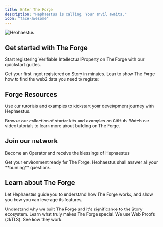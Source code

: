 ```yaml
---
title: Enter The Forge
description: "Hephaestus is calling. Your anvil awaits."
icon: "face-awesome"
---
```


<img className="block rounded-2xl" src="/images/hero.png" alt="Hephaestus" />

## Get started with The Forge

Start registering Verifiable Intellectual Property on The Forge with our quickstart guides.

<CardGroup cols={2}>
  <Card
    title="Quick Start"
    icon="hammer-crash"
    href="/build-on-forge/quick-start"
  >
    Get your first Ingot registered on Story in minutes.
  </Card>
  <Card title="Writing Schemas" icon="brackets-curly" href="/">
    Lean to show The Forge how to find the web2 data you need to register.
  </Card>
</CardGroup>

## Forge Resources

Use our tutorials and examples to kickstart your development journey with Hephaestus.

<CardGroup cols={2}>
  <Card
    title="View our Examples"
    icon="github-alt"
    href="https://github.com/0xZeroLabs/the-forge/tree/main/examples"
  >
    Browse our collection of starter kits and examples on GitHub.
  </Card>
  <Card
    title="YouTube Tutorials"
    icon="youtube"
    href="https://youtube.com/@0xZeroOrg"
  >
    Watch our video tutorials to learn more about building on The Forge.
  </Card>
</CardGroup>

## Join our network

Become an Operator and receive the blessings of Hephaestus.

<CardGroup cols={2}>
  <Card
    title="Prerequisites"
    icon="seal-exclamation"
    href="operators/prerequisites"
  >
    Get your environment ready for The Forge.
  </Card>
  <Card title="FAQs" icon="circle-question" href="operators/faqs">
    Hephaestus shall answer all your **burning** questions.
  </Card>
</CardGroup>

## Learn about The Forge

Let Hephaestus guide you to understand how The Forge works, and show you how you can leverage its features.

<CardGroup cols={2}>
  <Card title="Why The Forge?" icon="question" href="/why-forge">
    Understand why we built The Forge and it's significance to the Story
    ecosystem.
  </Card>
  <Card title="Protocol Design" icon="plug" href="/protocol-design">
    Learn what truly makes The Forge special.
  </Card>
  <Card title="Web Proofs" icon="triangle" href="/web-proofs">
    We use Web Proofs (zkTLS). See how they work.
  </Card>
</CardGroup>
